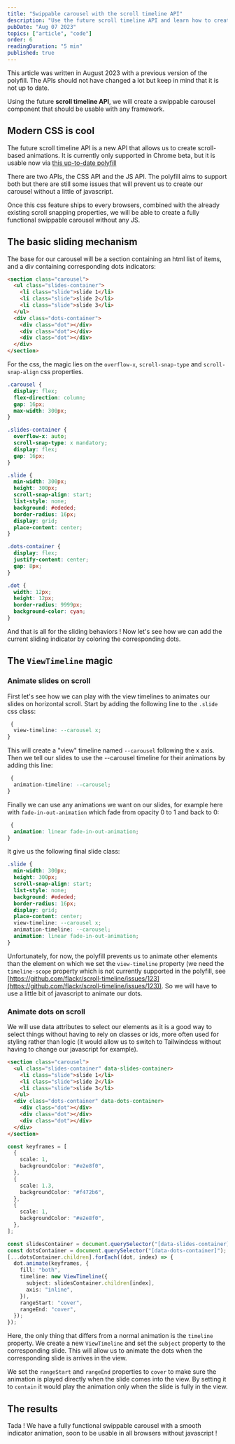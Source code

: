 ```yaml
---
title: "Swippable carousel with the scroll timeline API"
description: "Use the future scroll timeline API and learn how to create a swippable carousel component with css and javascript."
pubDate: "Aug 07 2023"
topics: ["article", "code"]
order: 6
readingDuration: "5 min"
published: true
---
```



<div class="bg-red-100 rounded-lg p-16 mb-16">This article was written in August 2023 with a previous version of the polyfill. The APIs should not have changed a lot but keep in mind that it is not up to date.</div>

Using the future **scroll timeline API**, we will create a swippable carousel component that should be usable with any framework.

<CarouselFirstExample />

## Modern CSS is cool

The future scroll timeline API is a new API that allows us to create scroll-based animations. It is currently only supported in Chrome beta, but it is usable now via [this up-to-date polyfill](https://github.com/flackr/scroll-timeline)

There are two APIs, the CSS API and the JS API. The polyfill aims to support both but there are still some issues that will prevent us to create our carousel without a little of javascript.

Once this css feature ships to every browsers, combined with the already existing scroll snapping properties, we will be able to create a fully functional swippable carousel without any JS.

## The basic sliding mechanism

The base for our carousel will be a section containing an html list of items, and a div containing corresponding dots indicators:

```html
<section class="carousel">
  <ul class="slides-container">
    <li class="slide">slide 1</li>
    <li class="slide">slide 2</li>
    <li class="slide">slide 3</li>
  </ul>
  <div class="dots-container">
    <div class="dot"></div>
    <div class="dot"></div>
    <div class="dot"></div>
  </div>
</section>
```

For the css, the magic lies on the `overflow-x`, `scroll-snap-type` and `scroll-snap-align` css properties.

```css
.carousel {
  display: flex;
  flex-direction: column;
  gap: 16px;
  max-width: 300px;
}

.slides-container {
  overflow-x: auto;
  scroll-snap-type: x mandatory;
  display: flex;
  gap: 16px;
}

.slide {
  min-width: 300px;
  height: 300px;
  scroll-snap-align: start;
  list-style: none;
  background: #ededed;
  border-radius: 16px;
  display: grid;
  place-content: center;
}

.dots-container {
  display: flex;
  justify-content: center;
  gap: 8px;
}

.dot {
  width: 12px;
  height: 12px;
  border-radius: 9999px;
  background-color: cyan;
}
```

And that is all for the sliding behaviors ! Now let's see how we can add the current sliding indicator by coloring the corresponding dots.

## The `ViewTimeline` magic

### Animate slides on scroll

First let's see how we can play with the view timelines to animates our slides on horizontal scroll. Start by adding the following line to the `.slide` css class:

```css
 {
  view-timeline: --carousel x;
}
```

This will create a "view" timeline named `--carousel` following the x axis. Then we tell our slides to use the --carousel timeline for their animations by adding this line:

```css
 {
  animation-timeline: --carousel;
}
```

Finally we can use any animations we want on our slides, for example here with `fade-in-out-animation` which fade from opacity 0 to 1 and back to 0:

```css
 {
  animation: linear fade-in-out-animation;
}
```

It give us the following final slide class:

```css
.slide {
  min-width: 300px;
  height: 300px;
  scroll-snap-align: start;
  list-style: none;
  background: #ededed;
  border-radius: 16px;
  display: grid;
  place-content: center;
  view-timeline: --carousel x;
  animation-timeline: --carousel;
  animation: linear fade-in-out-animation;
}
```

Unfortunately, for now, the polyfill prevents us to animate other elements than the element on which we set the `view-timeline` property (we need the `timeline-scope` property which is not currently supported in the polyfill, see [https://github.com/flackr/scroll-timeline/issues/123](https://github.com/flackr/scroll-timeline/issues/123)).
So we will have to use a little bit of javascript to animate our dots.

### Animate dots on scroll

We will use data attributes to select our elements as it is a good way to select things without having to rely on classes or ids, more often used for styling rather than logic (it would allow us to switch to Tailwindcss without having to change our javascript for example).

```html
<section class="carousel">
  <ul class="slides-container" data-slides-container>
    <li class="slide">slide 1</li>
    <li class="slide">slide 2</li>
    <li class="slide">slide 3</li>
  </ul>
  <div class="dots-container" data-dots-container>
    <div class="dot"></div>
    <div class="dot"></div>
    <div class="dot"></div>
  </div>
</section>
```

```typescript
const keyframes = [
  {
    scale: 1,
    backgroundColor: "#e2e8f0",
  },
  {
    scale: 1.3,
    backgroundColor: "#f472b6",
  },
  {
    scale: 1,
    backgroundColor: "#e2e8f0",
  },
];

const slidesContainer = document.querySelector("[data-slides-container]");
const dotsContainer = document.querySelector("[data-dots-container]");
[...dotsContainer.children].forEach((dot, index) => {
  dot.animate(keyframes, {
    fill: "both",
    timeline: new ViewTimeline({
      subject: slidesContainer.children[index],
      axis: "inline",
    }),
    rangeStart: "cover",
    rangeEnd: "cover",
  });
});
```

Here, the only thing that differs from a normal animation is the `timeline` property. We create a new `ViewTimeline` and set the `subject` property to the corresponding slide.
This will allow us to animate the dots when the corresponding slide is arrives in the view.

We set the `rangeStart` and `rangeEnd` properties to `cover` to make sure the animation is played directly when the slide comes into the view.
By setting it to `contain` it would play the animation only when the slide is fully in the view.

## The results

<CarouselFinalExample />

Tada ! We have a fully functional swippable carousel with a smooth indicator animation, soon to be usable in all browsers without javascript !
